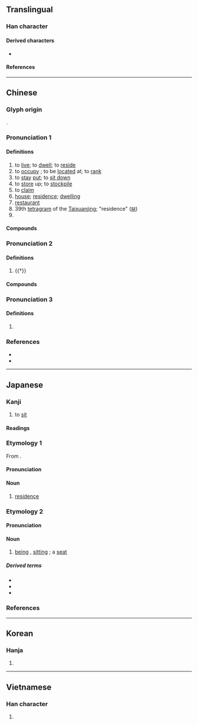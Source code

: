 {{character info}}
==Translingual==
{{stroke order|strokes=8}}

===Han character===
{{Han char|rn=44|rad=尸|as=05|sn=8|four=77264|canj=SJR|ids=⿸尸古}}

====Derived characters====
* {{l|mul|[[𡍄]]}}

====References====
{{Han ref|kx=0300.300|dkj=07663|dj=0597.080|hdz=20968.040|uh=5C45|ud=23621|bh=A97E|bd=43390}}

----

==Chinese==
{{zh-forms|alt=凥,㝒,𡨢,㞐,𧿃,𢨶}}

===Glyph origin===
{{Han etym}}
{{Han compound|尸|古|c1=s|c2=p|ls=psc}}.

===Pronunciation 1===
{{zh-pron
|m=jū
|m-s=
|c=geoi1
|c-t=gui1
|g=
|h=pfs=kî;gd=gi1
|j=
|mb=gṳ́
|md=gṳ̆
|mn=qz:kir/tp,xm:ku/kh,zz,zp,jj:ki
|mn-t=ge1/gi1
|w=1jy,1ke
|w_note=1ke is vernacular
|x=
|mc=2
|oc=1+3,2
|ma=Zh-ju.ogg
|cat=v,n
}}

====Definitions====
{{zh-hanzi}}

# to [[live]]; to [[dwell]]; to [[reside]]
# to [[occupy]] {{gl|a place or position}}; to be [[located]] at; to [[rank]]
# to [[stay]] [[put]]; to [[sit down]]
# to [[store]] up; to [[stockpile]]
# to [[claim]]
# [[house]]; [[residence]]; [[dwelling]]
# [[restaurant]]
# 39th [[tetragram]] of the [[Taixuanjing]]; "residence" ([[𝌬]])
# {{surname|zh}}

====Compounds====
{{zh-der|fold=y|不居|世居|久居|介居|仙居|位居要津|僑居|僦居|儕居|內地雜居|六一居士|共居|分別部居|分居|分財各居|別有居心|功成不居|匿居|卜居|同居|同居人|同居各爨|喪居|囤積居奇|土居|外僑居留|奇貨可居|姘居|孀居|安居|安居樂業|定居|客居|家居|宸居|寄居|寄居蟹|寓居|寡居|對門而居|尸居餘氣|尸居龍見|居下訕上|居不重席|居不重茵|居中|居中調停|居之不疑|居人|居仁由義|居今稽古|居住|居住密度|居住環境|居住自由|居停|居停主人|居其大半|居功|居功自傲|居功自恃|居喪|居址|居士|居士屩|居多|居大不易|居奇|居孀|居安思危|居安慮危|居安資深|居官|居室|居家|居居|居常|居庸關|居延海|居心|居心不良|居心叵測|居心無愧|居息|居憂|居所|居攝|居易|居業|居次|居止|居正|居民|居民樓|居無定所|居無求安|居然|居留|居留權|居留證|居積|居第|居處|居貞|居貧|居賣|居里|居里夫人|居間|居首|居高|居高不下|居高思危|居高臨下|屏居|屯積居奇|山居|巖居穴處|巖居谷飲|巢居穴處|巢木居野|帝居|平居|幽居|康居|張居正|後來居上|徙居|恥居人下|恥居王後|惡濕居下|愚公之居|推燥居濕|故居|散居|斗居|新居|旅居|村居野店|東坡居士|析居|樂業安居|歲月不居|比鄰而居|民居|水上居民|水居|泰然居之|洞居|深居九重|深居簡出|混居|溫居|潛居|火居道士|煙火鄰居|煢居|燕居|爰居|狼居胥山|獨居|獨居監禁|甘居中游|白居易|移居|穴居|穴居野處|窟居|窮大失居|端居|索居|結夏安居|群居|群居和一|群居穴處|老鄰居|聚居|自居|舊居|荒居|蓬室居|蕩析離居|薛居正|蝸居|蝸居蟻垤|蟄居|蠹居棋處|街坊鄰居|謫居|變動不居|起居|起居室|起居注|躍居|辭尊居卑|退居|退居幕後|送往事居|逸居|遷居|鄉居|鄰居|里居|長居|閑居|閒居|限制住居|隱居|集居|雜居|離群索居|青蓮居士|飲食起居|香山居士|鰥居|鳩居|鳩居鵲巢|鶉居|齋居蔬食|康居園|居屋}}

===Pronunciation 2===
{{zh-pron
|m=jī
|c=gei1
|mc=1
|oc=2,1
|cat=part
}}

====Definitions====
{{zh-hanzi}}

# {{†}} {{n-g|A modal particle.}}

====Compounds====
{{zh-der|fold=y|何居:héjī|居諸:jīzhū|日居月諸:rìjī yuèzhū}}

===Pronunciation 3===
{{zh-pron
|m=jù
|c=geoi3
|mn=kù
|mc=n
|oc=n
|cat=a
}}

====Definitions====
{{zh-hanzi}}

# {{zh-o}} {{zh-alt-form|倨|[[haughty]]}}

===References===
* {{R:yue:Hanzi}}
* {{R:twedu|A01084}}

----

==Japanese==

===Kanji===
{{ja-kanji|grade=5|rs=尸05}}

# to [[sit]]

====Readings====
{{ja-readings
|goon=こ
|kanon=きょ
|kun=い-る, お-る, お-く
|nanori=お<を
}}

===Etymology 1===
{{ja-kanjitab|きょ|yomi=o}}
From {{bor|ja|ltc|-|sort=きょ}} {{m|zh|居|tr=kjo}}.

====Pronunciation====
{{ja-pron|yomi=kanon|きょ|acc=1|acc_ref=DJR,NHK}}

====Noun====
{{ja-noun|きょ}}

# [[residence]]

===Etymology 2===
{{ja-kanjitab|い|yomi=k}}

====Pronunciation====
{{ja-pron|yomi=k|い}}

====Noun====
{{ja-noun|い|hhira=ゐ}}

# [[being]] {{qualifier|in a place}}, [[sitting]] {{qualifier|in a place}}; a [[seat]]

=====Derived terms=====
{{der-top}}
* {{ja-r|居%眠り|い%ねむり|[[doze|dozing]] while [[sit]]ting}}
* {{ja-r|居留守|いるす|[[pretending]] to be [[absent]] from [[home]]}}
* {{ja-r|位|くらい|[[grade]], [[rank]]}}
{{der-bottom}}

===References===
<references/>

----

==Korean==

===Hanja===
{{ko-hanja|hangeul=[[거]], [[기]]}}

# {{rfdef|ko|sort=尸05}}

----

==Vietnamese==

===Han character===
{{vi-readings|reading=cư|rs=尸05}}

# {{rfdef|vi|sort=尸05}}